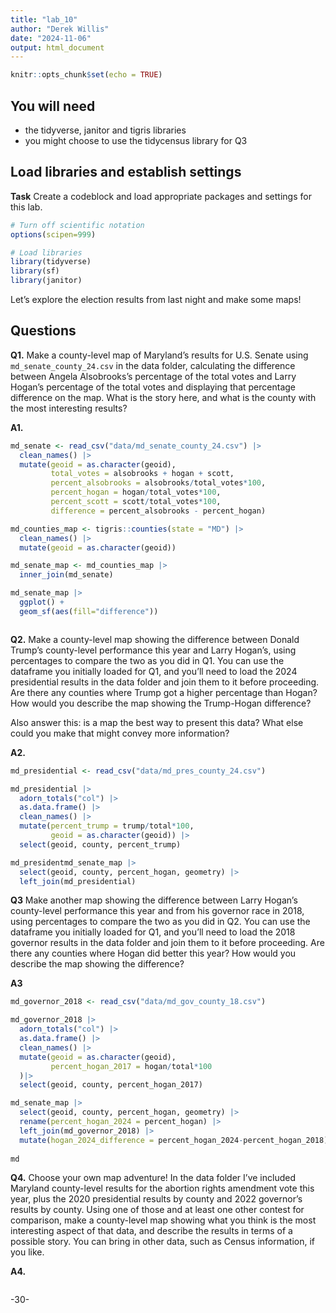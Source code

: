 ```yaml
---
title: "lab_10"
author: "Derek Willis"
date: "2024-11-06"
output: html_document
---
```


```r
knitr::opts_chunk$set(echo = TRUE)
```

## You will need

-   the tidyverse, janitor and tigris libraries
-   you might choose to use the tidycensus library for Q3

## Load libraries and establish settings

**Task** Create a codeblock and load appropriate packages and settings for this lab.

```r
# Turn off scientific notation
options(scipen=999)

# Load libraries
library(tidyverse)
library(sf)
library(janitor)

```

Let's explore the election results from last night and make some maps!

## Questions

**Q1.** Make a county-level map of Maryland's results for U.S. Senate using `md_senate_county_24.csv` in the data folder, calculating the difference between Angela Alsobrooks's percentage of the total votes and Larry Hogan's percentage of the total votes and displaying that percentage difference on the map. What is the story here, and what is the county with the most interesting results?

**A1.**

```r
md_senate <- read_csv("data/md_senate_county_24.csv") |>
  clean_names() |>
  mutate(geoid = as.character(geoid),
         total_votes = alsobrooks + hogan + scott, 
         percent_alsobrooks = alsobrooks/total_votes*100,
         percent_hogan = hogan/total_votes*100,
         percent_scott = scott/total_votes*100,
         difference = percent_alsobrooks - percent_hogan)

md_counties_map <- tigris::counties(state = "MD") |>
  clean_names() |>
  mutate(geoid = as.character(geoid))

md_senate_map <- md_counties_map |>
  inner_join(md_senate)

md_senate_map |>
  ggplot() +
  geom_sf(aes(fill="difference"))


```
``` r
```

**Q2.** Make a county-level map showing the difference between Donald Trump's county-level performance this year and Larry Hogan's, using percentages to compare the two as you did in Q1. You can use the dataframe you initially loaded for Q1, and you'll need to load the 2024 presidential results in the data folder and join them to it before proceeding. Are there any counties where Trump got a higher percentage than Hogan? How would you describe the map showing the Trump-Hogan difference?

Also answer this: is a map the best way to present this data? What else could you make that might convey more information?

**A2.**

```r
md_presidential <- read_csv("data/md_pres_county_24.csv")

md_presidential |>
  adorn_totals("col") |>
  as.data.frame() |>
  clean_names() |>
  mutate(percent_trump = trump/total*100,
         geoid = as.character(geoid)) |>
  select(geoid, county, percent_trump)

md_presidentmd_senate_map |>
  select(geoid, county, percent_hogan, geometry) |>
  left_join(md_presidential)


```


**Q3** Make another map showing the difference between Larry Hogan's county-level performance this year and from his governor race in 2018, using percentages to compare the two as you did in Q2. You can use the dataframe you initially loaded for Q1, and you'll need to load the 2018 governor results in the data folder and join them to it before proceeding. Are there any counties where Hogan did better this year? How would you describe the map showing the difference?

**A3**

```r
md_governor_2018 <- read_csv("data/md_gov_county_18.csv")

md_governor_2018 |>
  adorn_totals("col") |>
  as.data.frame() |>
  clean_names() |>
  mutate(geoid = as.character(geoid),
         percent_hogan_2017 = hogan/total*100
  )|>
  select(geoid, county, percent_hogan_2017)

md_senate_map |>
  select(geoid, county, percent_hogan, geometry) |>
  rename(percent_hogan_2024 = percent_hogan) |>
  left_join(md_governor_2018) |>
  mutate(hogan_2024_difference = percent_hogan_2024-percent_hogan_2018) |>
 
md

```

**Q4.** Choose your own map adventure! In the data folder I've included Maryland county-level results for the abortion rights amendment vote this year, plus the 2020 presidential results by county and 2022 governor's results by county. Using one of those and at least one other contest for comparison, make a county-level map showing what you think is the most interesting aspect of that data, and describe the results in terms of a possible story. You can bring in other data, such as Census information, if you like.

**A4.**

```r

```

-30-
